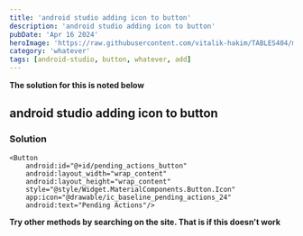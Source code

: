 ```yaml
---
title: 'android studio adding icon to button'
description: 'android studio adding icon to button'
pubDate: 'Apr 16 2024'
heroImage: 'https://raw.githubusercontent.com/vitalik-hakim/TABLES404/main/error_b/misc.png'
category: 'whatever'
tags: [android-studio, button, whatever, add]
---
```


**The solution for this is noted below**

## android studio adding icon to button

### Solution

```whatever
<Button
	android:id="@+id/pending_actions_button"
	android:layout_width="wrap_content"
	android:layout_height="wrap_content"
	style="@style/Widget.MaterialComponents.Button.Icon"
	app:icon="@drawable/ic_baseline_pending_actions_24"
	android:text="Pending Actions"/>
```

**Try other methods by searching on the site. That is if this doesn't work**
